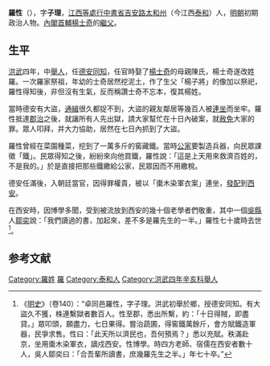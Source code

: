 '''羅性'''（{{bd|生年不詳||卒年不詳|catIdx=L羅}}），字'''子理'''，[[江西等處行中書省|江西等處行中書省]][[吉安路|吉安路]][[太和州|太和州]]（今江西[[泰和|泰和]]）人，[[明朝|明朝]]初期政治人物。[[內閣首輔|內閣首輔]][[楊士奇|楊士奇]]的[[繼父|繼父]]。

==生平==
[[洪武|洪武]]四年，中[[舉人|舉人]]，任[[德安府|德安]][[同知|同知]]，任官時娶了[[楊士奇|楊士奇]]的母親陳氏，楊士奇遂改姓羅。一次羅家祭祖，年幼的士奇居然挖泥土，作了生父「楊子將」的像加以祭祀，羅性得知後，非但沒有生氣，反而稱讚士奇不忘本，復其楊姓。

當時德安有大盜，[[通緝|通緝]]很久都捉不到，大盜的親友鄰居等幾百人被[[連坐|連坐]]而坐牢。羅性抵達[[郡治|郡治]]之後，就讓所有人先出獄，請大家幫忙在十日內破案，就[[赦免|赦免]]大家的罪。眾人叩拜，并大力協助，居然在七日內抓到了大盜。

羅性曾經在菜園種菜，挖到了一萬多斤的窖藏鐵。當時[[公家|公家]]要製造兵器，向民眾課徵「鐵」。民眾得知之後，紛紛來向他買鐵，羅性說：「這是上天用來救濟百姓的，不是我的。」於是直接把那些鐵繳給公家，民眾因而不用繳稅。

德安任滿後，入朝廷當官，因得罪權貴，被以「棗木染軍衣案」連坐，[[發配|發配]]到[[西安|西安]]。

在西安時，因博學多聞，受到被流放到西安的幾十個老學者們敬重，其中一個[[吳縣|吳縣]]人[[鄒奕|鄒奕]]說：「我們讀過的書，加起來，差不多是羅先生的一半。」羅性七十歲時去世<ref>《[[明史|明史]]》（卷140）：“卓同邑羅性，字子理。洪武初舉於鄉，授德安同知。有大盜久不獲，株連繫獄者數百人。性至郡，悉出所繫，約：「十日得賊，即盡貸。」眾叩頭，願盡力，七日果得。嘗治蔬圃，得窖鐵萬餘斤，會方賦鐵造軍器，民爭求售。性曰：「此天所以濟民也，吾何預焉？」悉以充賦。秩滿赴京，坐用棗木染軍衣，謫戍西安。性博學。時四方老師、宿儒在西安者數十人，吳人鄒奕曰：「合吾輩所讀書，庶幾羅先生之半。」年七十卒。”</ref>。

==参考文献==
{{wikisource|明史/卷140}}
<div class="references-small">
<references />
</div>

{{明朝人物小作品}}
[[Category:羅姓|Category:羅姓]]
[[Category:明朝德安府同知|羅]]
[[Category:泰和人|Category:泰和人]]
[[Category:洪武四年辛亥科舉人|Category:洪武四年辛亥科舉人]]